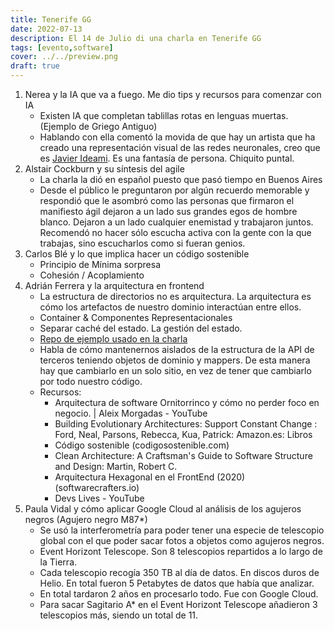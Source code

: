```yaml
---
title: Tenerife GG
date: 2022-07-13
description: El 14 de Julio di una charla en Tenerife GG
tags: [evento,software]
cover: ../../preview.png
draft: true
---
```



1. Nerea y la IA que va a fuego. Me dio tips y recursos para comenzar con IA
    - Existen IA que completan tablillas rotas en lenguas muertas. (Ejemplo de Griego Antiguo)
    - Hablando con ella comentó la movida de que hay un artista que ha creado una representación visual de las redes neuronales, creo que es [Javier Ideami](https://ideami.com). Es una fantasía de persona. Chiquito puntal. 
1. Alstair Cockburn y su síntesis del agile
    - La charla la dió en español puesto que pasó tiempo en Buenos Aires
    - Desde el público le preguntaron por algún recuerdo memorable y respondió que le asombró como las personas que firmaron el manifiesto ágil dejaron a un lado sus grandes egos de hombre blanco. Dejaron a un lado cualquier enemistad y trabajaron juntos. Recomendó no hacer sólo escucha activa con la gente con la que trabajas, sino escucharlos como si fueran genios.
1. Carlos Blé y lo que implica hacer un código sostenible
    - Principio de Mínima sorpresa
    - Cohesión / Acoplamiento
1. Adrián Ferrera y la arquitectura en frontend
    - La estructura de directorios no es arquitectura. La arquitectura es cómo los artefactos de nuestro dominio interactúan entre ellos.
    - Container & Componentes Representacionales
    - Separar caché del estado. La gestión del estado.
    - [Repo de ejemplo usado en la charla](https://github.com/adrian-afergon/hexagonal-arch-example/tree/feat/add-next-example)
    - Habla de cómo mantenernos aislados de la estructura de la API de terceros teniendo objetos de dominio y mappers. De esta manera hay que cambiarlo en un solo sitio, en vez de tener que cambiarlo por todo nuestro código.
    - Recursos:
        - Arquitectura de software Ornitorrinco y cómo no perder foco en negocio. | Aleix Morgadas - YouTube
        - Building Evolutionary Architectures: Support Constant Change : Ford, Neal, Parsons, Rebecca, Kua, Patrick: Amazon.es: Libros
        - Código sostenible (codigosostenible.com)
        - Clean Architecture: A Craftsman's Guide to Software Structure and Design: Martin, Robert C.
        - Arquitectura Hexagonal en el FrontEnd (2020) (softwarecrafters.io)
        - Devs Lives - YouTube
1. Paula Vidal y cómo aplicar Google Cloud al análisis de los agujeros negros (Agujero negro M87*)
    - Se usó la interferometría para poder tener una especie de telescopio global con el que poder sacar fotos a objetos como agujeros negros.
    - Event Horizont Telescope. Son 8 telescopios repartidos a lo largo de la Tierra.
    - Cada telescopio recogía 350 TB al día de datos. En discos duros de Helio. En total fueron 5 Petabytes de datos que había que analizar.
    - En total tardaron 2 años en procesarlo todo. Fue con Google Cloud.
    - Para sacar Sagitario A* en el Event Horizont Telescope añadieron 3 telescopios más, siendo un total de 11.